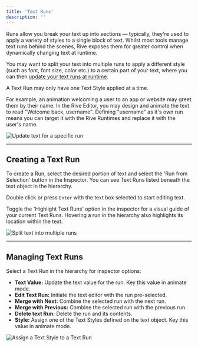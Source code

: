```yaml
---
title: 'Text Runs'
description: ''
---
```



<YouTube id="UE23Agn1DZ0" />

Runs allow you break your text up into sections — typically, they're used to apply a variety of styles to a single block of text. Whilst most tools manage text runs behind the scenes, Rive exposes them for greater control when dynamically changing text at runtime.

You may want to split your text into multiple runs to apply a different style (such as font, font size, color etc.) to a certain part of your text, where you can then [update your text runs at runtime](/runtimes/text#read-update-text-runs-at-runtime).

<Info>A Text Run may only have one Text Style applied at a time.</Info>

For example, an animation welcoming a user to an app or website may greet them by their name. In the Rive Editor, you may design and animate the text to read "Welcome back, username". Defining "username" as it's own run means you can target it with the Rive Runtimes and replace it with the user's name.

![Update text for a specific run](https://ucarecdn.com/f938e2ac-0014-4a61-95fc-4ae19ae54a3f/)

---

## Creating a Text Run

To create a Run, select the desired portion of text and select the 'Run from Selection' button in the Inspector. You can see Text Runs listed beneath the text object in the hierarchy.

Double click or press `Enter` with the text box selected to start editing text.

Toggle the 'Highlight Text Runs' option in the inspector for a visual guide of your current Text Runs. Hovering a run in the hierarchy also highlights its location within the text.

![Split text into multiple runs](https://ucarecdn.com/5daa1a60-6dad-447e-a9af-f025727aae4e/)

---

## Managing Text Runs

Select a Text Run in the hierarchy for inspector options:

- **Text Value:** Update the text value for the run. Key this value in animate mode.
- **Edit Text Run:** Initiate the text editor with the run pre-selected.
- **Merge with Next:** Combine the selected run with the next run.
- **Merge with Previous:** Combine the selected run with the previous run.
- **Delete text Run:** Delete the run and its contents.
- **Style:** Assign one of the Text Styles defined on the text object. Key this value in animate mode.

![Assign a Text Style to a Text Run](https://ucarecdn.com/7cc93863-1703-4541-8492-39cf066f4456/)